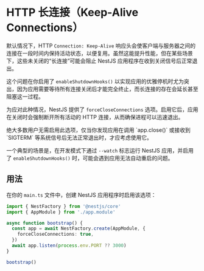 # HTTP 长连接（Keep-Alive Connections）

默认情况下，HTTP `Connection: Keep-Alive` 响应头会使客户端与服务器之间的连接在一段时间内保持活动状态，以便复用。虽然这能提升性能，但在某些场景下，这些未关闭的“长连接”可能会阻止 NestJS 应用程序在收到关闭信号后正常退出。

这个问题在你启用了 `enableShutdownHooks()` 以实现应用的优雅停机时尤为突出，因为应用需要等待所有连接关闭后才能完全终止，而长连接的存在会延长甚至阻塞这一过程。

为应对此种情况，NestJS 提供了 `forceCloseConnections` 选项。启用它后，应用在关闭时会强制断开所有活动的 HTTP 连接，从而确保进程可以迅速退出。

<CalloutInfo type="warning">
绝大多数用户无需启用此选项，仅当你发现应用在调用 `app.close()` 或接收到 `SIGTERM` 等系统信号后无法正常退出时，才应考虑使用它。

一个典型的场景是，在开发模式下通过 `--watch` 标志运行 NestJS 应用，并启用了 `enableShutdownHooks()` 时，可能会遇到应用无法自动重启的问题。

</CalloutInfo>

## 用法

在你的 `main.ts` 文件中，创建 NestJS 应用程序时启用该选项：

```ts
import { NestFactory } from '@nestjs/core'
import { AppModule } from './app.module'

async function bootstrap() {
  const app = await NestFactory.create(AppModule, {
    forceCloseConnections: true,
  })
  await app.listen(process.env.PORT ?? 3000)
}

bootstrap()
```

